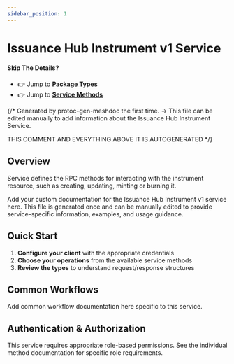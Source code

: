 ```yaml
---
sidebar_position: 1
---
```


# Issuance Hub Instrument v1 Service

#### Skip The Details?
- 👉 Jump to **[Package Types](/docs/api-reference/issuance_hub/instrument/v1/type/index_meshdoc)**
- 👉 Jump to **[Service Methods](/docs/api-reference/issuance_hub/instrument/v1/service/index_meshdoc)**

{/*
Generated by protoc-gen-meshdoc the first time.
-> This file can be edited manually to add information about the Issuance Hub Instrument Service.

THIS COMMENT AND EVERYTHING ABOVE IT IS AUTOGENERATED
*/}

## Overview

Service defines the RPC methods for interacting with the instrument resource,
 such as creating, updating, minting or burning it.

Add your custom documentation for the Issuance Hub Instrument v1 service here.
This file is generated once and can be manually edited to provide
service-specific information, examples, and usage guidance.

## Quick Start

1. **Configure your client** with the appropriate credentials
2. **Choose your operations** from the available service methods
3. **Review the types** to understand request/response structures

## Common Workflows

Add common workflow documentation here specific to this service.

## Authentication & Authorization

This service requires appropriate role-based permissions. 
See the individual method documentation for specific role requirements.